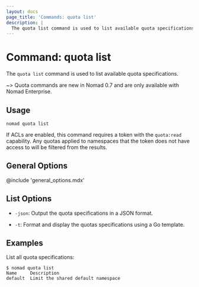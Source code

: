 ```yaml
---
layout: docs
page_title: 'Commands: quota list'
description: |
  The quota list command is used to list available quota specifications.
---
```


# Command: quota list

The `quota list` command is used to list available quota specifications.

~> Quota commands are new in Nomad 0.7 and are only available with Nomad
Enterprise.

## Usage

```plaintext
nomad quota list
```

If ACLs are enabled, this command requires a token with the `quota:read`
capability. Any quotas applied to namespaces that the token does not have
access to will be filtered from the results.

## General Options

@include 'general_options.mdx'

## List Options

- `-json`: Output the quota specifications in a JSON format.

- `-t`: Format and display the quotas specifications using a Go template.

## Examples

List all quota specifications:

```shell-session
$ nomad quota list
Name     Description
default  Limit the shared default namespace
```
